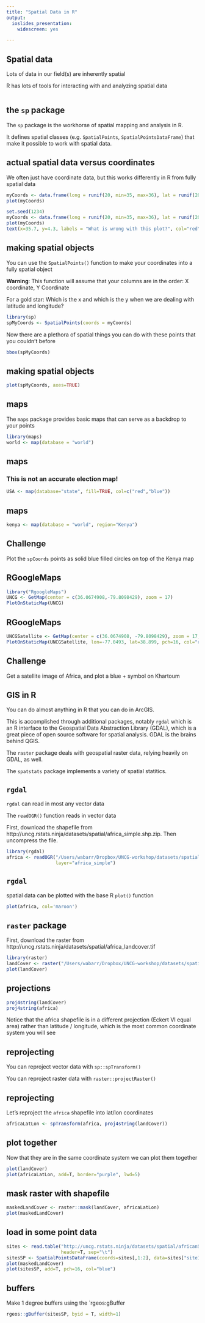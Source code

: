 ```yaml
---
title: "Spatial Data in R"
output: 
  ioslides_presentation:
    widescreen: yes

---
```


## Spatial data

Lots of data in our field(s) are inherently spatial

R has lots of tools for interacting with and analyzing spatial data


```r
```

## the `sp` package

The `sp` package is the workhorse of spatial mapping and analysis in R.

It defines spatial classes (e.g. `SpatialPoints`, `SpatialPointsDataFrame`) that make it possible to work with spatial data. 

## actual spatial data versus coordinates {.smaller .build}

We often just have coordinate data, but this works differently in R from fully spatial data

```r
myCoords <- data.frame(long = runif(20, min=35, max=36), lat = runif(20, min = 3, max=5))
plot(myCoords)
```

```r
set.seed(1234)
myCoords <- data.frame(long = runif(20, min=35, max=36), lat = runif(20, min = 3, max=5))
plot(myCoords)
text(x=35.7, y=4.3, labels = "What is wrong with this plot?", col="red", cex=1.4)
```

## making spatial objects {.build .smaller}

You can use the `SpatialPoints()` function to make your coordinates into a fully spatial object

**Warning**: This function will assume that your columns are in the order: X coordinate, Y Coordinate

For a gold star: Which is the x and which is the y when we are dealing with latitude and longitude?

```r
library(sp)
spMyCoords <- SpatialPoints(coords = myCoords)
```

Now there are a plethora of spatial things you can do with these points that you couldn't before

```r
bbox(spMyCoords)
```

## making spatial objects {.build .smaller}

```r
plot(spMyCoords, axes=TRUE)
```

## maps {.smaller}

The `maps` package provides basic maps that can serve as a backdrop to your points

```r
library(maps)
world <- map(database = "world")
```

## maps {.smaller}


### This is not an accurate election map!

```r
USA <- map(database="state", fill=TRUE, col=c("red","blue"))
```


## maps {.smaller}

```r
kenya <- map(database = "world", region="Kenya")
```


## Challenge

Plot the `spCoords` points as solid blue filled circles on top of the Kenya map

## RGoogleMaps

```r

library("RgoogleMaps")
UNCG <- GetMap(center = c(36.0674908,-79.8098429), zoom = 17)
PlotOnStaticMap(UNCG)
```

## RGoogleMaps

```R
UNCGSatellite <- GetMap(center = c(36.0674908, -79.8098429), zoom = 17, maptype = "satellite")
PlotOnStaticMap(UNCGSatellite, lon=-77.0493, lat=38.899, pch=16, col="red", cex=2)
```

## Challenge

Get a satellite image of Africa, and plot a blue + symbol on Khartoum  

## GIS in R {.build}

You can do almost anything in R that you can do in ArcGIS.  

This is accomplished through additional packages, notably `rgdal` which is an R interface to the Geospatial Data Abstraction Library (GDAL), which is a great piece of open source software for spatial analysis. GDAL is the brains behind QGIS. 

The `raster` package deals with geospatial raster data, relying heavily on GDAL, as well.

The `spatstats` package implements a variety of spatial statitics. 

## `rgdal`

`rgdal` can read in most any vector data

The `readOGR()` function reads in vector data

First, download the shapefile from http://uncg.rstats.ninja/datasets/spatial/africa_simple.shp.zip.  Then uncompress the file. 

```r
library(rgdal)
africa <- readOGR("/Users/wabarr/Dropbox/UNCG-workshop/datasets/spatial/africa_simple.shp",
                  layer="africa_simple")
```
## `rgdal` 

spatial data can be plotted with the base R `plot()` function

```r
plot(africa, col='maroon')
```

## `raster` package

First, download the raster from http://uncg.rstats.ninja/datasets/spatial/africa_landcover.tif

```r
library(raster)
landCover <- raster("/Users/wabarr/Dropbox/UNCG-workshop/datasets/spatial/africa_landcover.tif")
plot(landCover)
```

## projections

```r
proj4string(landCover)
proj4string(africa)
```

Notice that the africa shapefile is in a different projection (Eckert VI equal area) rather than latitude / longitude, which is the most common coordinate system you will see

## reprojecting

You can reproject vector data with `sp::spTransform()`

You can reproject raster data with `raster::projectRaster()`

## reprojecting

Let's reproject the `africa` shapefile into lat/lon coordinates

```r
africaLatLon <- spTransform(africa, proj4string(landCover))
```

## plot together

Now that they are in the same coordinate system we can plot them together

```r
plot(landCover)
plot(africaLatLon, add=T, border="purple", lwd=5)
```

## mask raster with shapefile

```r
maskedLandCover <- raster::mask(landCover, africaLatLon)
plot(maskedLandCover)
```

## load in some point data

```r
sites <- read.table("http://uncg.rstats.ninja/datasets/spatial/africanSites.txt", 
                    header=T, sep="\t")
sitesSP <- SpatialPointsDataFrame(coords=sites[,1:2], data=sites["siteID"])
plot(maskedLandCover)
plot(sitesSP, add=T, pch=16, col="blue")
```


## buffers

Make 1 degree buffers using the `rgeos:gBuffer

```r
rgeos::gBuffer(sitesSP, byid = T, width=1)
```

